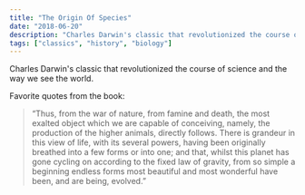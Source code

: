 ```yaml
---
title: "The Origin Of Species"
date: "2018-06-20"
description: "Charles Darwin's classic that revolutionized the course of science and the way we see the world."
tags: ["classics", "history", "biology"]
---
```


Charles Darwin's classic that revolutionized the course of science and the way we see the world.

Favorite quotes from the book:

> “Thus, from the war of nature, from famine and death, the most exalted object which we are capable of conceiving, namely, the production of the higher animals, directly follows. There is grandeur in this view of life, with its several powers, having been originally breathed into a few forms or into one; and that, whilst this planet has gone cycling on according to the fixed law of gravity, from so simple a beginning endless forms most beautiful and most wonderful have been, and are being, evolved.”
